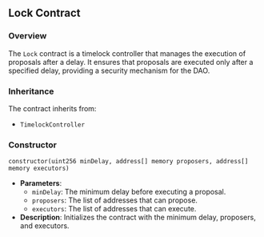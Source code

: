 ## Lock Contract

### Overview
The `Lock` contract is a timelock controller that manages the execution of proposals after a delay. It ensures that proposals are executed only after a specified delay, providing a security mechanism for the DAO.

### Inheritance
The contract inherits from:
- `TimelockController`

### Constructor
```solidity
constructor(uint256 minDelay, address[] memory proposers, address[] memory executors)
```
- **Parameters**: 
  - `minDelay`: The minimum delay before executing a proposal.
  - `proposers`: The list of addresses that can propose.
  - `executors`: The list of addresses that can execute.
- **Description**: Initializes the contract with the minimum delay, proposers, and executors.


